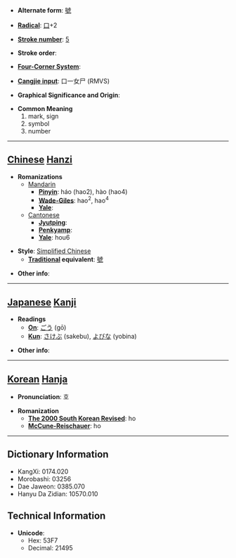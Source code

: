 * '''Alternate form''': [[號]]

* '''[[Wiktionary:Chinese radical index| Radical]]''': [[Wiktionary:Chinese radical index 口|口]]+2

* '''[[Wiktionary:Chinese total strokes index|Stroke number]]''': [[Wiktionary:Chinese total strokes index 5|5]]

* '''Stroke order''': 

* '''[[Wiktionary:Chinese four corner index|Four-Corner System]]''': 

* '''[[Wiktionary:Chinese Cangjie index|Cangjie input]]''': 口一女尸 (RMVS)

* '''Graphical Significance and Origin''': 

* '''Common Meaning'''
*#mark, sign
*# symbol
*# number


----

== [[Chinese]] [[Hanzi]] ==

* '''Romanizations'''
** [[Mandarin]]
*** '''[[Pinyin]]''': háo (hao2), hào (hao4)
*** '''[[Wade-Giles]]''': hao<sup>2</sup>, hao<sup>4</sup>
*** '''[[Yale]]''': 
**[[Cantonese]]
***'''[[Jyutping]]''':
***'''[[Penkyamp]]''': 
***'''[[Yale]]''': hou6

* '''Style''': [[Simplified Chinese]] 
** '''[[Traditional Chinese|Traditional]] equivalent''': [[號]]

* '''Other info''': 

----

== [[Japanese]] [[Kanji]] ==

* '''Readings'''
** '''[[On]]''': [[ごう]] (gō)
** '''[[Kun]]''': [[さけぶ]] (sakebu), [[よびな]] (yobina)

* '''Other info''':  

----

== [[Korean]] [[Hanja]] ==

* '''Pronunciation''': 호

* '''Romanization'''
** '''[[The 2000 South Korean Revised Romanization|The 2000 South Korean Revised]]''': ho
** '''[[McCune-Reischauer]]''': ho

----

== Dictionary Information ==

* KangXi: 0174.020
* Morobashi: 03256
* Dae Jaweon: 0385.070
* Hanyu Da Zidian: 10570.010

== Technical Information ==

* '''Unicode''':
** Hex: 53F7
** Decimal: 21495